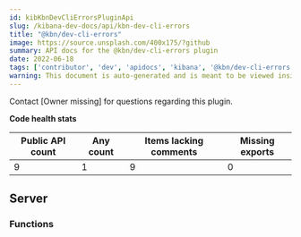 ```yaml
---
id: kibKbnDevCliErrorsPluginApi
slug: /kibana-dev-docs/api/kbn-dev-cli-errors
title: "@kbn/dev-cli-errors"
image: https://source.unsplash.com/400x175/?github
summary: API docs for the @kbn/dev-cli-errors plugin
date: 2022-06-18
tags: ['contributor', 'dev', 'apidocs', 'kibana', '@kbn/dev-cli-errors']
warning: This document is auto-generated and is meant to be viewed inside our experimental, new docs system. Reach out in #docs-engineering for more info.
---
```




Contact [Owner missing] for questions regarding this plugin.

**Code health stats**

| Public API count  | Any count | Items lacking comments | Missing exports |
|-------------------|-----------|------------------------|-----------------|
| 9 | 1 | 9 | 0 |

## Server

### Functions
<DocDefinitionList data={kbnDevCliErrorsObj.server.functions}/>

